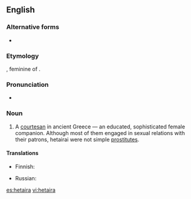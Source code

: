 ==English==

===Alternative forms===
* {{l|en|hetaera}}

===Etymology===
{{bor|en|grc|ἑταῖρα}}, feminine of {{m|grc|ἑταῖρος||companion}}.

===Pronunciation===
* {{IPA|/hɪˈtaɪrə/|lang=en}}

===Noun===
{{en-noun|hetairai|s}}
{{wikipedia}}

# {{lb|en|historical}} A [[courtesan]] in ancient Greece — an educated, sophisticated female companion. Although most of them engaged in sexual relations with their patrons, hetairai were not simple [[prostitute|prostitutes]].

====Translations====
{{trans-top|courtesan}}
* Finnish: {{t|fi|hetaira}}
{{trans-mid}}
* Russian: {{t+|ru|гете́ра|f}}
{{trans-bottom}}

[[es:hetaira]]
[[vi:hetaira]]